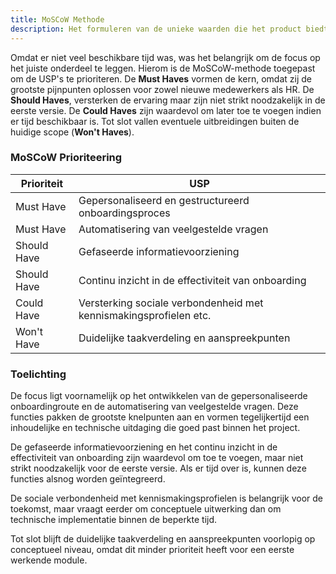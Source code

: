 ```yaml
---
title: MoSCoW Methode
description: Het formuleren van de unieke waarden die het product biedt aan gebruikers
---
```



Omdat er niet veel beschikbare tijd was, was het belangrijk om de focus op het juiste
onderdeel te leggen. Hierom is de MoSCoW-methode toegepast om de USP's te prioriteren.
De **Must Haves** vormen de kern, omdat zij de grootste pijnpunten oplossen voor zowel
nieuwe medewerkers als HR. De **Should Haves**, versterken de ervaring maar zijn niet
strikt noodzakelijk in de eerste versie. De **Could Haves** zijn waardevol om later toe
te voegen indien er tijd beschikbaar is. Tot slot vallen eventuele uitbreidingen buiten
de huidige scope (**Won't Haves**).

### MoSCoW Prioriteering

| Prioriteit  | USP                                                               |
| ----------- | ----------------------------------------------------------------- |
| Must Have   | Gepersonaliseerd en gestructureerd onboardingsproces              |
| Must Have   | Automatisering van veelgestelde vragen                            |
| Should Have | Gefaseerde informatievoorziening                                  |
| Should Have | Continu inzicht in de effectiviteit van onboarding                |
| Could Have  | Versterking sociale verbondenheid met kennismakingsprofielen etc. |
| Won't Have  | Duidelijke taakverdeling en aanspreekpunten                       |

### Toelichting

De focus ligt voornamelijk op het ontwikkelen van de gepersonaliseerde onboardingroute en de
automatisering van veelgestelde vragen. Deze functies pakken de grootste knelpunten aan en
vormen tegelijkertijd een inhoudelijke en technische uitdaging die goed past binnen het
project.

De gefaseerde informatievoorziening en het continu inzicht in de effectiviteit van
onboarding zijn waardevol om toe te voegen, maar niet strikt noodzakelijk voor de eerste
versie. Als er tijd over is, kunnen deze functies alsnog worden geïntegreerd.

De sociale verbondenheid met kennismakingsprofielen is belangrijk voor de toekomst, maar
vraagt eerder om conceptuele uitwerking dan om technische implementatie binnen de beperkte tijd.

Tot slot blijft de duidelijke taakverdeling en aanspreekpunten voorlopig op conceptueel
niveau, omdat dit minder prioriteit heeft voor een eerste werkende module.
